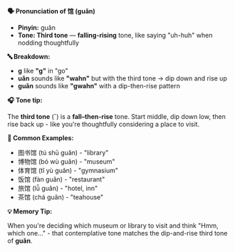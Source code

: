 **🗣️ Pronunciation of 馆 (guǎn)**

- **Pinyin:** guǎn
- **Tone: Third tone** — **falling-rising** tone, like saying "uh-huh" when nodding thoughtfully

**🔤 Breakdown:**

- **g** like **"g"** in "go"
- **uǎn** sounds like **"wahn"** but with the third tone → dip down and rise up
- **guǎn** sounds like **"gwahn"** with a dip-then-rise pattern

**🎧 Tone tip:**

The **third tone** (ˇ) is a **fall–then-rise** tone. Start middle, dip down low, then rise back up -
like you're thoughtfully considering a place to visit.

**📝 Common Examples:**

- 图书馆 (tú shū guǎn) - "library"
- 博物馆 (bó wù guǎn) - "museum"
- 体育馆 (tǐ yù guǎn) - "gymnasium"
- 饭馆 (fàn guǎn) - "restaurant"
- 旅馆 (lǚ guǎn) - "hotel, inn"
- 茶馆 (chá guǎn) - "teahouse"

**💡 Memory Tip:**

When you're deciding which museum or library to visit and think "Hmm, which one..." - that
contemplative tone matches the dip-and-rise third tone of **guǎn**.

